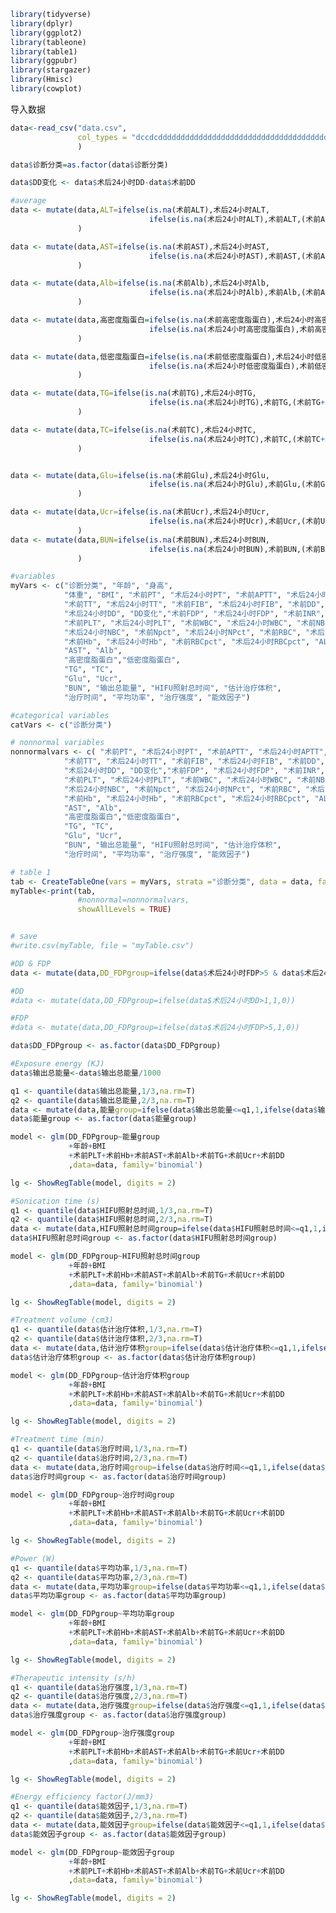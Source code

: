 ```{r setup,include=FALSE}
library(tidyverse)
library(dplyr)
library(ggplot2)
library(tableone)
library(table1)
library(ggpubr)
library(stargazer)
library(Hmisc)
library(cowplot)
```

导入数据
```{r}
data<-read_csv("data.csv",
               col_types = "dccdcdddddddddddddddddddddddddddddddddddddddddddddddddddddddddd"
               )
```

```{r}
data$诊断分类=as.factor(data$诊断分类)

data$DD变化 <- data$术后24小时DD-data$术前DD
```


```{r}
#average
data <- mutate(data,ALT=ifelse(is.na(术前ALT),术后24小时ALT,
                               ifelse(is.na(术后24小时ALT),术前ALT,(术前ALT+术后24小时ALT)/2))
               )

data <- mutate(data,AST=ifelse(is.na(术前AST),术后24小时AST,
                               ifelse(is.na(术后24小时AST),术前AST,(术前AST+术后24小时AST)/2))
               )

data <- mutate(data,Alb=ifelse(is.na(术前Alb),术后24小时Alb,
                               ifelse(is.na(术后24小时Alb),术前Alb,(术前Alb+术后24小时Alb)/2))
               )

data <- mutate(data,高密度脂蛋白=ifelse(is.na(术前高密度脂蛋白),术后24小时高密度脂蛋白,
                               ifelse(is.na(术后24小时高密度脂蛋白),术前高密度脂蛋白,(术前高密度脂蛋白+术后24小时高密度脂蛋白)/2))
               )

data <- mutate(data,低密度脂蛋白=ifelse(is.na(术前低密度脂蛋白),术后24小时低密度脂蛋白,
                               ifelse(is.na(术后24小时低密度脂蛋白),术前低密度脂蛋白,(术前低密度脂蛋白+术后24小时低密度脂蛋白)/2))
               )

data <- mutate(data,TG=ifelse(is.na(术前TG),术后24小时TG,
                               ifelse(is.na(术后24小时TG),术前TG,(术前TG+术后24小时TG)/2))
               )

data <- mutate(data,TC=ifelse(is.na(术前TC),术后24小时TC,
                               ifelse(is.na(术后24小时TC),术前TC,(术前TC+术后24小时TC)/2))
               )


data <- mutate(data,Glu=ifelse(is.na(术前Glu),术后24小时Glu,
                               ifelse(is.na(术后24小时Glu),术前Glu,(术前Glu+术后24小时Glu)/2))
               )

data <- mutate(data,Ucr=ifelse(is.na(术前Ucr),术后24小时Ucr,
                               ifelse(is.na(术后24小时Ucr),术前Ucr,(术前Ucr+术后24小时Ucr)/2))
               )
data <- mutate(data,BUN=ifelse(is.na(术前BUN),术后24小时BUN,
                               ifelse(is.na(术后24小时BUN),术前BUN,(术前BUN+术后24小时BUN)/2))
               )
```


```{r}
#variables
myVars <- c("诊断分类", "年龄", "身高", 
            "体重", "BMI", "术前PT", "术后24小时PT", "术前APTT", "术后24小时APTT", 
            "术前TT", "术后24小时TT", "术前FIB", "术后24小时FIB", "术前DD", 
            "术后24小时DD", "DD变化","术前FDP", "术后24小时FDP", "术前INR", "术后24小时INR", 
            "术前PLT", "术后24小时PLT", "术前WBC", "术后24小时WBC", "术前NBC", 
            "术后24小时NBC", "术前Npct", "术后24小时NPct", "术前RBC", "术后24小时RBC", 
            "术前Hb", "术后24小时Hb", "术前RBCpct", "术后24小时RBCpct", "ALT", 
            "AST", "Alb",  
            "高密度脂蛋白","低密度脂蛋白", 
            "TG", "TC", 
            "Glu", "Ucr", 
            "BUN", "输出总能量", "HIFU照射总时间", "估计治疗体积", 
            "治疗时间", "平均功率", "治疗强度", "能效因子")

#categorical variables
catVars <- c("诊断分类")

# nonnormal variables
nonnormalvars <- c( "术前PT", "术后24小时PT", "术前APTT", "术后24小时APTT", 
            "术前TT", "术后24小时TT", "术前FIB", "术后24小时FIB", "术前DD", 
            "术后24小时DD", "DD变化","术前FDP", "术后24小时FDP", "术前INR", "术后24小时INR", 
            "术前PLT", "术后24小时PLT", "术前WBC", "术后24小时WBC", "术前NBC", 
            "术后24小时NBC", "术前Npct", "术后24小时NPct", "术前RBC", "术后24小时RBC", 
            "术前Hb", "术后24小时Hb", "术前RBCpct", "术后24小时RBCpct", "ALT", 
            "AST", "Alb",  
            "高密度脂蛋白","低密度脂蛋白", 
            "TG", "TC", 
            "Glu", "Ucr", 
            "BUN", "输出总能量", "HIFU照射总时间", "估计治疗体积", 
            "治疗时间", "平均功率", "治疗强度", "能效因子")

# table 1
tab <- CreateTableOne(vars = myVars, strata ="诊断分类", data = data, factorVars =catVars,addOverall = TRUE)
myTable<-print(tab,
               #nonnormal=nonnormalvars,
               showAllLevels = TRUE)


# save
#write.csv(myTable, file = "myTable.csv")
```






```{r}
#DD & FDP
data <- mutate(data,DD_FDPgroup=ifelse(data$术后24小时FDP>5 & data$术后24小时DD>1,1,0))

#DD
#data <- mutate(data,DD_FDPgroup=ifelse(data$术后24小时DD>1,1,0))

#FDP
#data <- mutate(data,DD_FDPgroup=ifelse(data$术后24小时FDP>5,1,0))

data$DD_FDPgroup <- as.factor(data$DD_FDPgroup)
```





```{r}
#Exposure energy (KJ)
data$输出总能量<-data$输出总能量/1000

q1 <- quantile(data$输出总能量,1/3,na.rm=T)
q2 <- quantile(data$输出总能量,2/3,na.rm=T)
data <- mutate(data,能量group=ifelse(data$输出总能量<=q1,1,ifelse(data$输出总能量<=q2,2,3)))
data$能量group <- as.factor(data$能量group)
```



```{r}
model <- glm(DD_FDPgroup~能量group
             +年龄+BMI
             +术前PLT+术前Hb+术前AST+术前Alb+术前TG+术前Ucr+术前DD
             ,data=data, family='binomial')

lg <- ShowRegTable(model, digits = 2)

```


```{r}
#Sonication time (s)
q1 <- quantile(data$HIFU照射总时间,1/3,na.rm=T)
q2 <- quantile(data$HIFU照射总时间,2/3,na.rm=T)
data <- mutate(data,HIFU照射总时间group=ifelse(data$HIFU照射总时间<=q1,1,ifelse(data$HIFU照射总时间<=q2,2,3)))
data$HIFU照射总时间group <- as.factor(data$HIFU照射总时间group)
```



```{r}
model <- glm(DD_FDPgroup~HIFU照射总时间group
             +年龄+BMI
             +术前PLT+术前Hb+术前AST+术前Alb+术前TG+术前Ucr+术前DD
             ,data=data, family='binomial')

lg <- ShowRegTable(model, digits = 2)

```






```{r}
#Treatment volume (cm3)
q1 <- quantile(data$估计治疗体积,1/3,na.rm=T)
q2 <- quantile(data$估计治疗体积,2/3,na.rm=T)
data <- mutate(data,估计治疗体积group=ifelse(data$估计治疗体积<=q1,1,ifelse(data$估计治疗体积<=q2,2,3)))
data$估计治疗体积group <- as.factor(data$估计治疗体积group)
```




```{r}
model <- glm(DD_FDPgroup~估计治疗体积group
             +年龄+BMI
             +术前PLT+术前Hb+术前AST+术前Alb+术前TG+术前Ucr+术前DD
             ,data=data, family='binomial')

lg <- ShowRegTable(model, digits = 2)

```


```{r}
#Treatment time (min)
q1 <- quantile(data$治疗时间,1/3,na.rm=T)
q2 <- quantile(data$治疗时间,2/3,na.rm=T)
data <- mutate(data,治疗时间group=ifelse(data$治疗时间<=q1,1,ifelse(data$治疗时间<=q2,2,3)))
data$治疗时间group <- as.factor(data$治疗时间group)
```



```{r}
model <- glm(DD_FDPgroup~治疗时间group
             +年龄+BMI
             +术前PLT+术前Hb+术前AST+术前Alb+术前TG+术前Ucr+术前DD
             ,data=data, family='binomial')

lg <- ShowRegTable(model, digits = 2)

```



```{r}
#Power (W)
q1 <- quantile(data$平均功率,1/3,na.rm=T)
q2 <- quantile(data$平均功率,2/3,na.rm=T)
data <- mutate(data,平均功率group=ifelse(data$平均功率<=q1,1,ifelse(data$平均功率<=q2,2,3)))
data$平均功率group <- as.factor(data$平均功率group)
```



```{r}
model <- glm(DD_FDPgroup~平均功率group
             +年龄+BMI
             +术前PLT+术前Hb+术前AST+术前Alb+术前TG+术前Ucr+术前DD
             ,data=data, family='binomial')

lg <- ShowRegTable(model, digits = 2)

```




```{r}
#Therapeutic intensity (s/h)
q1 <- quantile(data$治疗强度,1/3,na.rm=T)
q2 <- quantile(data$治疗强度,2/3,na.rm=T)
data <- mutate(data,治疗强度group=ifelse(data$治疗强度<=q1,1,ifelse(data$治疗强度<=q2,2,3)))
data$治疗强度group <- as.factor(data$治疗强度group)
```



```{r}
model <- glm(DD_FDPgroup~治疗强度group
             +年龄+BMI
             +术前PLT+术前Hb+术前AST+术前Alb+术前TG+术前Ucr+术前DD
             ,data=data, family='binomial')

lg <- ShowRegTable(model, digits = 2)

```


```{r}
#Energy efficiency factor(J/mm3)
q1 <- quantile(data$能效因子,1/3,na.rm=T)
q2 <- quantile(data$能效因子,2/3,na.rm=T)
data <- mutate(data,能效因子group=ifelse(data$能效因子<=q1,1,ifelse(data$能效因子<=q2,2,3)))
data$能效因子group <- as.factor(data$能效因子group)
```



```{r}
model <- glm(DD_FDPgroup~能效因子group
             +年龄+BMI
             +术前PLT+术前Hb+术前AST+术前Alb+术前TG+术前Ucr+术前DD
             ,data=data, family='binomial')

lg <- ShowRegTable(model, digits = 2)

```


